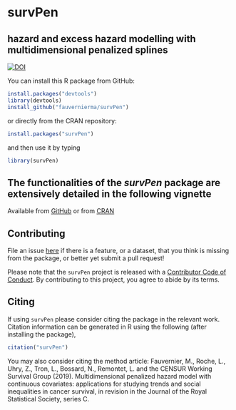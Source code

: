# survPen
## hazard and excess hazard modelling with multidimensional penalized splines
[![DOI](https://zenodo.org/badge/181266005.svg)](https://zenodo.org/badge/latestdoi/181266005)

You can install this R package from GitHub:

```r
install.packages("devtools")
library(devtools)
install_github("fauvernierma/survPen")
```

or directly from the CRAN repository:

```r
install.packages("survPen")
```

and then use it by typing

```r
library(survPen)
```

## The functionalities of the *survPen* package are extensively detailed in the following vignette
Available from
[GitHub](https://htmlpreview.github.io/?https://github.com/fauvernierma/survPen/blob/master/inst/doc/survival_analysis_with_survPen.html)
or from [CRAN](https://cran.r-project.org/web/packages/survPen/vignettes/survival_analysis_with_survPen.html)

## Contributing

File an issue [here](https://github.com/fauvernierma/survPen/issues) if there is a feature, or a dataset, that you think is missing from the package, or better yet submit a pull request!

Please note that the `survPen` project is released with a [Contributor Code of Conduct](.github/CODE_OF_CONDUCT.md). By contributing to this project, you agree to abide by its terms.

## Citing 

If using `survPen` please consider citing the package in the relevant work. Citation information can be generated in R using the following (after installing the package),

```r
citation("survPen")
```

You may also consider citing the method article:
Fauvernier, M., Roche, L., Uhry, Z., Tron, L., Bossard, N., Remontet, L. and the CENSUR Working Survival Group (2019). Multidimensional penalized hazard model with continuous covariates: applications for studying trends and social inequalities in cancer survival, in revision in the Journal of the Royal Statistical Society, series C.






